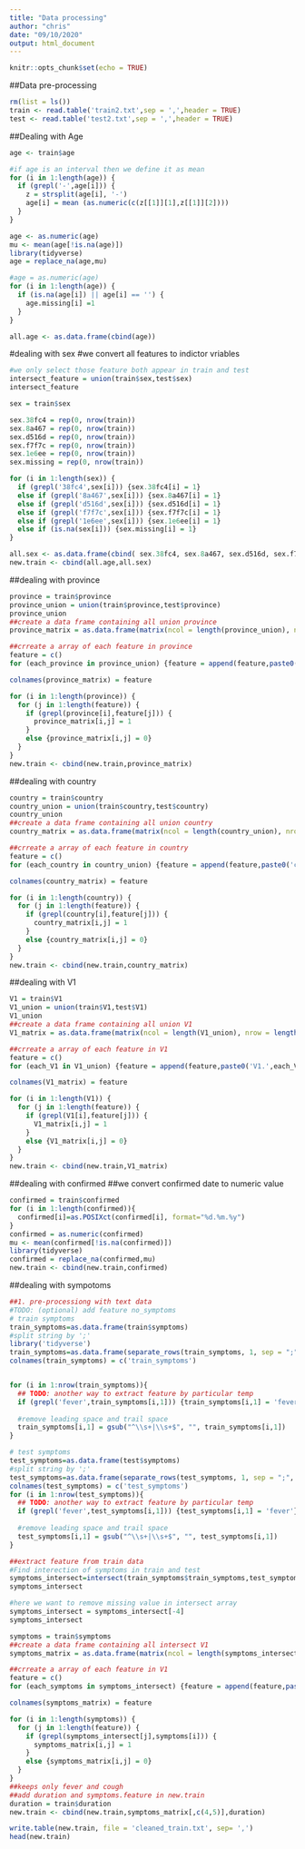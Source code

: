 ```yaml
---
title: "Data processing"
author: "chris"
date: "09/10/2020"
output: html_document
---
```


```r
knitr::opts_chunk$set(echo = TRUE)
```

##Data pre-processing 
```r
rm(list = ls())
train <- read.table('train2.txt',sep = ',',header = TRUE)
test <- read.table('test2.txt',sep = ',',header = TRUE)

```

##Dealing with Age
```r
age <- train$age

#if age is an interval then we define it as mean
for (i in 1:length(age)) {
  if (grepl('-',age[i])) {
    z = strsplit(age[i], '-')
    age[i] = mean (as.numeric(c(z[[1]][1],z[[1]][2])))
  }
}

age <- as.numeric(age)
mu <- mean(age[!is.na(age)])
library(tidyverse)
age = replace_na(age,mu)

#age = as.numeric(age)
for (i in 1:length(age)) {
  if (is.na(age[i]) || age[i] == '') {
    age.missing[i] =1
  }
}

all.age <- as.data.frame(cbind(age))
```

#dealing with sex
#we convert all features to indictor vriables
```r
#we only select those feature both appear in train and test
intersect_feature = union(train$sex,test$sex)
intersect_feature

sex = train$sex

sex.38fc4 = rep(0, nrow(train))
sex.8a467 = rep(0, nrow(train))
sex.d516d = rep(0, nrow(train))
sex.f7f7c = rep(0, nrow(train))
sex.1e6ee = rep(0, nrow(train))
sex.missing = rep(0, nrow(train))

for (i in 1:length(sex)) {
  if (grepl('38fc4',sex[i])) {sex.38fc4[i] = 1}
  else if (grepl('8a467',sex[i])) {sex.8a467[i] = 1}
  else if (grepl('d516d',sex[i])) {sex.d516d[i] = 1}
  else if (grepl('f7f7c',sex[i])) {sex.f7f7c[i] = 1}
  else if (grepl('1e6ee',sex[i])) {sex.1e6ee[i] = 1}
  else if (is.na(sex[i])) {sex.missing[i] = 1}
}

all.sex <- as.data.frame(cbind( sex.38fc4, sex.8a467, sex.d516d, sex.f7f7c,sex.1e6ee))
new.train <- cbind(all.age,all.sex)
```

##dealing with province
```r
province = train$province
province_union = union(train$province,test$province)
province_union
##create a data frame containing all union province 
province_matrix = as.data.frame(matrix(ncol = length(province_union), nrow = length(province)))

##crreate a array of each feature in province
feature = c()
for (each_province in province_union) {feature = append(feature,paste0('province.',each_province))}

colnames(province_matrix) = feature

for (i in 1:length(province)) {
  for (j in 1:length(feature)) {
    if (grepl(province[i],feature[j])) {
      province_matrix[i,j] = 1
    }
    else {province_matrix[i,j] = 0}
  }
}
new.train <- cbind(new.train,province_matrix)
```

##dealing with country

```r
country = train$country
country_union = union(train$country,test$country)
country_union
##create a data frame containing all union country 
country_matrix = as.data.frame(matrix(ncol = length(country_union), nrow = length(country)))

##crreate a array of each feature in country
feature = c()
for (each_country in country_union) {feature = append(feature,paste0('country.',each_country))}

colnames(country_matrix) = feature

for (i in 1:length(country)) {
  for (j in 1:length(feature)) {
    if (grepl(country[i],feature[j])) {
      country_matrix[i,j] = 1
    }
    else {country_matrix[i,j] = 0}
  }
}
new.train <- cbind(new.train,country_matrix)
```

##dealing with V1

```r
V1 = train$V1
V1_union = union(train$V1,test$V1)
V1_union
##create a data frame containing all union V1 
V1_matrix = as.data.frame(matrix(ncol = length(V1_union), nrow = length(V1)))

##crreate a array of each feature in V1
feature = c()
for (each_V1 in V1_union) {feature = append(feature,paste0('V1.',each_V1))}

colnames(V1_matrix) = feature

for (i in 1:length(V1)) {
  for (j in 1:length(feature)) {
    if (grepl(V1[i],feature[j])) {
      V1_matrix[i,j] = 1
    }
    else {V1_matrix[i,j] = 0}
  }
}
new.train <- cbind(new.train,V1_matrix)
```
##dealing with confirmed
##we convert confirmed date to numeric value




```r
confirmed = train$confirmed
for (i in 1:length(confirmed)){
  confirmed[i]=as.POSIXct(confirmed[i], format="%d.%m.%y")
}
confirmed = as.numeric(confirmed)
mu <- mean(confirmed[!is.na(confirmed)])
library(tidyverse)
confirmed = replace_na(confirmed,mu)
new.train <- cbind(new.train,confirmed)
```

##dealing with sympotoms

```r
##1. pre-processiong with text data 
#TODO: (optional) add feature no_symptoms
# train symptoms
train_symptoms=as.data.frame(train$symptoms)
#split string by ';'
library('tidyverse')
train_symptoms=as.data.frame(separate_rows(train_symptoms, 1, sep = ";", convert = FALSE))
colnames(train_symptoms) = c('train_symptoms')


for (i in 1:nrow(train_symptoms)){
  ## TODO: another way to extract feature by particular temp
  if (grepl('fever',train_symptoms[i,1])) {train_symptoms[i,1] = 'fever'}
  
  #remove leading space and trail space
  train_symptoms[i,1] = gsub("^\\s+|\\s+$", "", train_symptoms[i,1])
}

# test symptoms
test_symptoms=as.data.frame(test$symptoms)
#split string by ';'
test_symptoms=as.data.frame(separate_rows(test_symptoms, 1, sep = ";", convert = FALSE))
colnames(test_symptoms) = c('test_symptoms')
for (i in 1:nrow(test_symptoms)){
  ## TODO: another way to extract feature by particular temp
  if (grepl('fever',test_symptoms[i,1])) {test_symptoms[i,1] = 'fever'}
  
  #remove leading space and trail space
  test_symptoms[i,1] = gsub("^\\s+|\\s+$", "", test_symptoms[i,1])
}


```

```r
##extract feature from train data
#Find interection of symptoms in train and test
symptoms_intersect=intersect(train_symptoms$train_symptoms,test_symptoms$test_symptoms)
symptoms_intersect

#here we want to remove missing value in intersect array
symptoms_intersect = symptoms_intersect[-4]
symptoms_intersect

symptoms = train$symptoms
##create a data frame containing all intersect V1 
symptoms_matrix = as.data.frame(matrix(ncol = length(symptoms_intersect), nrow = length(symptoms)))

##crreate a array of each feature in V1
feature = c()
for (each_symptoms in symptoms_intersect) {feature = append(feature,paste0('symptoms.',each_symptoms))}

colnames(symptoms_matrix) = feature

for (i in 1:length(symptoms)) {
  for (j in 1:length(feature)) {
    if (grepl(symptoms_intersect[j],symptoms[i])) {
      symptoms_matrix[i,j] = 1
    }
    else {symptoms_matrix[i,j] = 0}
  }
}
##keeps only fever and cough
##add duration and symptoms.feature in new.train
duration = train$duration
new.train <- cbind(new.train,symptoms_matrix[,c(4,5)],duration)
```

```r
write.table(new.train, file = 'cleaned_train.txt', sep= ',')
head(new.train)
```

